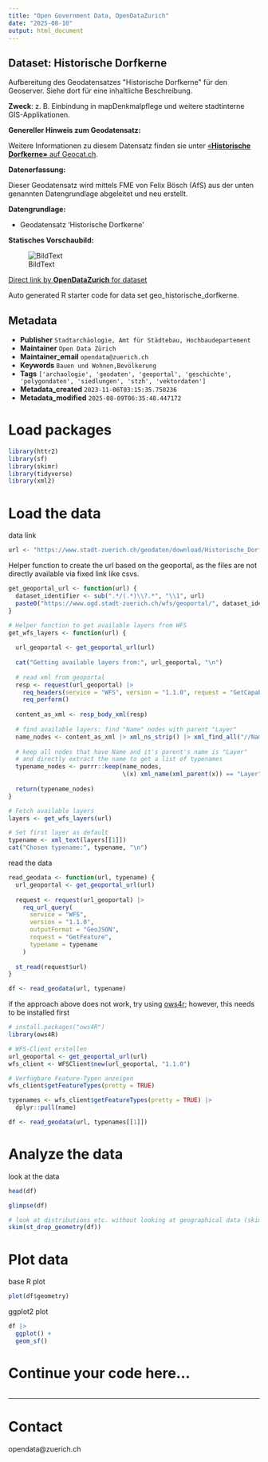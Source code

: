 ```yaml
---
title: "Open Government Data, OpenDataZurich"
date: "2025-08-10"
output: html_document
---
```


## Dataset: Historische Dorfkerne

Aufbereitung des Geodatensatzes &quot;Historische Dorfkerne&quot; für den Geoserver. Siehe dort für eine inhaltliche Beschreibung.

**Zweck**: z. B. Einbindung in mapDenkmalpflege und weitere stadtinterne GIS-Applikationen.

**Genereller Hinweis zum Geodatensatz:**


Weitere Informationen zu diesem Datensatz finden sie unter [«**Historische Dorfkerne»** auf Geocat.ch](https://www.geocat.ch/geonetwork/srv/ger/catalog.search#/metadata/e516a999-c661-d7bd-a696-53050dd286c5).				
			   

**Datenerfassung:**

Dieser Geodatensatz wird mittels FME von Felix Bösch (AfS) aus der unten genannten Datengrundlage abgeleitet und neu erstellt.

**Datengrundlage:**

* Geodatensatz 'Historische Dorfkerne'

**Statisches Vorschaubild:**

![BildText](https://www.gis.stadt-zuerich.ch/zueriplan_docs/geocat/e516a999-c661-d7bd-a696-53050dd286c5.png)



[Direct link by **OpenDataZurich** for dataset](https://data.stadt-zuerich.ch/dataset/geo_historische_dorfkerne)

Auto generated R starter code for data set geo_historische_dorfkerne.

## Metadata

- **Publisher** `Stadtarchäologie, Amt für Städtebau, Hochbaudepartement`
- **Maintainer** `Open Data Zürich`
- **Maintainer_email** `opendata@zuerich.ch`
- **Keywords** `Bauen und Wohnen,Bevölk­erung`
- **Tags** `['archaologie', 'geodaten', 'geoportal', 'geschichte', 'polygondaten', 'siedlungen', 'stzh', 'vektordaten']`
- **Metadata_created** `2023-11-06T03:15:35.750236`
- **Metadata_modified** `2025-08-09T06:35:48.447172`


# Load packages

```r
library(httr2)
library(sf)
library(skimr)
library(tidyverse)
library(xml2)
```

# Load the data

data link
```r
url <- "https://www.stadt-zuerich.ch/geodaten/download/Historische_Dorfkerne?format=geojson_link"
```


Helper function to create the url based on the geoportal, as the files are not directly available via fixed link like csvs.
```r
get_geoportal_url <- function(url) {
  dataset_identifier <- sub(".*/(.*)\\?.*", "\\1", url)
  paste0("https://www.ogd.stadt-zuerich.ch/wfs/geoportal/", dataset_identifier)
}
```

```r
# Helper function to get available layers from WFS
get_wfs_layers <- function(url) {
  
  url_geoportal <- get_geoportal_url(url)
  
  cat("Getting available layers from:", url_geoportal, "\n")
  
  # read xml from geoportal
  resp <- request(url_geoportal) |> 
    req_headers(service = "WFS", version = "1.1.0", request = "GetCapabilities") |> 
    req_perform()
  
  content_as_xml <- resp_body_xml(resp)
  
  # find available layers: find "Name" nodes with parent "Layer"
  name_nodes <- content_as_xml |> xml_ns_strip() |> xml_find_all("//Name")
  
  # keep all nodes that have Name and it's parent's name is "Layer"
  # and directly extract the name to get a list of typenames
  typename_nodes <- purrr::keep(name_nodes,
                                \(x) xml_name(xml_parent(x)) == "Layer")
  
  return(typename_nodes)
}

# Fetch available layers
layers <- get_wfs_layers(url)

# Set first layer as default
typename <- xml_text(layers[[1]])
cat("Chosen typename:", typename, "\n")
```

read the data
```r
read_geodata <- function(url, typename) {
  url_geoportal <- get_geoportal_url(url)
  
  request <- request(url_geoportal) |>
    req_url_query(
      service = "WFS",
      version = "1.1.0",
      outputFormat = "GeoJSON",
      request = "GetFeature",
      typename = typename
    )
  
  st_read(request$url)
}

df <- read_geodata(url, typename)
```

if the approach above does not work, try using [ows4r](https://eblondel.github.io/ows4R/); however, this needs to be installed first
```r
# install.packages("ows4R")
library(ows4R)

# WFS-Client erstellen
url_geoportal <- get_geoportal_url(url)
wfs_client <- WFSClient$new(url_geoportal, "1.1.0")

# Verfügbare Feature-Typen anzeigen
wfs_client$getFeatureTypes(pretty = TRUE)

typenames <- wfs_client$getFeatureTypes(pretty = TRUE) |> 
  dplyr::pull(name)

df <- read_geodata(url, typenames[[1]])
```

# Analyze the data

look at the data
```r
head(df)
```

```r
glimpse(df)
```

```r
# look at distributions etc. without looking at geographical data (skim cannot deal with geometries)
skim(st_drop_geometry(df))
```

# Plot data

base R plot
```r
plot(df$geometry)
```

ggplot2 plot
```r
df |>
  ggplot() +
  geom_sf()
```

# Continue your code here...

```r

```

------------------------------------------------------------------------

# Contact

opendata@zuerich.ch

